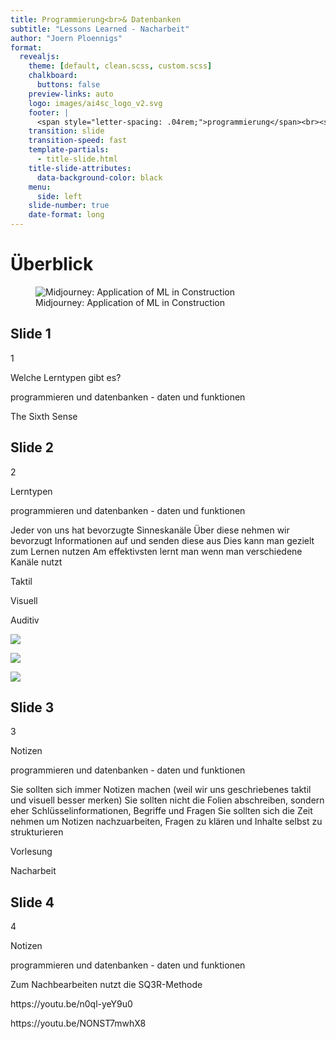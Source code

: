 ```yaml
---
title: Programmierung<br>& Datenbanken
subtitle: "Lessons Learned - Nacharbeit"
author: "Joern Ploennigs"
format:
  revealjs:
    theme: [default, clean.scss, custom.scss]
    chalkboard: 
      buttons: false
    preview-links: auto
    logo: images/ai4sc_logo_v2.svg
    footer: |
      <span style="letter-spacing: .04rem;">programmierung</span><br><span style="letter-spacing: .0rem;">und datenbanken</span>
    transition: slide
    transition-speed: fast
    template-partials:
      - title-slide.html
    title-slide-attributes:
      data-background-color: black
    menu:
      side: left
    slide-number: true
    date-format: long
---
```


 
# Überblick {background="#333"}
<div class="midjourneyXX_frame">
![Midjourney: Application of ML in Construction](images/ueberblick/mj_application_of_machine_learning_in_construction.png){class="midjourneyXX"}
</div>



## Slide 1


1

Welche Lerntypen  gibt es?

programmieren und datenbanken - daten und funktionen

The Sixth Sense

## Slide 2


2

Lerntypen

programmieren und datenbanken - daten und funktionen

Jeder von uns hat bevorzugte Sinneskanäle
Über diese nehmen wir bevorzugt Informationen auf und senden diese aus
Dies kann man gezielt zum Lernen nutzen
Am effektivsten lernt man wenn man verschiedene Kanäle nutzt

Taktil

Visuell

Auditiv

![](images/03x_Nacharbeit/image_1.png)

![](images/03x_Nacharbeit/image_2.png)

![](images/03x_Nacharbeit/image_3.png)

## Slide 3


3

Notizen

programmieren und datenbanken - daten und funktionen

Sie sollten sich immer Notizen machen (weil wir uns geschriebenes taktil und visuell besser merken)
Sie sollten nicht die Folien abschreiben, sondern eher Schlüsselinformationen, Begriffe und Fragen
Sie sollten sich die Zeit nehmen um Notizen nachzuarbeiten,  Fragen zu klären und Inhalte selbst zu strukturieren

Vorlesung

Nacharbeit

## Slide 4


4

Notizen

programmieren und datenbanken - daten und funktionen

Zum Nachbearbeiten nutzt die SQ3R-Methode

https://youtu.be/n0ql-yeY9u0

https://youtu.be/NONST7mwhX8